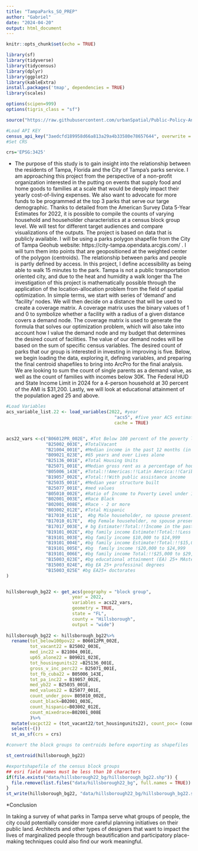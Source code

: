 ```yaml
---
title: "TampaParks_SO_PREP"
author: "Gabriel"
date: "2024-04-20"
output: html_document
---
```


```r
knitr::opts_chunk$set(echo = TRUE)
```

```r
library(sf)
library(tidyverse)
library(tidycensus)
library(dplyr)
library(ggplot2)
library(kableExtra)
install.packages('tmap', dependencies = TRUE)
library(scales)

options(scipen=999)
options(tigris_class = "sf")

source("https://raw.githubusercontent.com/urbanSpatial/Public-Policy-Analytics-Landing/master/functions.r")

#Load API KEY
census_api_key("3aedcfd189958d66a813a29a4b33580e78657644", overwrite = TRUE)
#Set CRS

crs='EPSG:3425'

```

* The purpose of this study is to gain insight into the relationship between the residents of Tampa, Florida and the City of Tampa's parks service. I am approaching this project from the perspective of a non-profit organization interested in the putting on events that supply food and home goods to families at a scale that would be deeply impact their yearly cost-of-living expenses. We also want to advocate for more funds to be programmed at the top 3 parks that serve our targe demographic. Thanks to detailed from the American Survey Data 5-Year Estimates for 2022, it is possible to compile the counts of varying household and householder characteristics at a census block group level. We will test for different target audiences and compare visualizations of the outputs.
  The project is based on data that is publicly available. I will be using a parks polygon shapefile from the City of Tampa Geohub website: https://city-tampa.opendata.arcgis.com/ . I will turn them into points that are geopositioned at the weighted center of the polygon (centroids). The relationship between parks and people is partly defined by access. In this project, I define accessibility as being able to walk 15 minutes to the park. Tampa is not a public transportation oriented city, and due to the heat and humidity a walk longer tha
  The investigation of this project is mathematically possible through the application of the location-allocation problem from the field of spatial optimization. In simple terms, we start with series of 'demand' and 'facility' nodes. We will then decide on a distance that will be used to create a coverage matrix. A coverage matrix uses the binary values of 1 and 0 to symbolize whether a facility with a radius of a given distance covers a demand node. The coverage matrix is used to generate the formula that solves our optimization problem, which will also take into account how I value the demand node and my budget that determines the desired count of facilities. The value of our demand nodes will be based on the sum of specific census variables. The desired count of parks that our group is interested in investing in improving is five. 
  Below, we begin loading the data, exploring it, defining variables, and preparing the final centroid shapefiles to bring into ArcPro for the final analysis. We are looking to sum the count of single parents as a demand value, as well as the count of families with incomes below 30K. The Federal HUD and State Income Limit in 2024 for a 4-person household at 30 percent of the AMI is $31,200. Lastly, we will look at educational attainment of the population aged 25 and above. 

```r

#Load Variables
acs_variable_list.22 <- load_variables(2022, #year
                                         "acs5", #five year ACS estimates
                                         cache = TRUE)


acs22_vars <-c("B06012PR_002E", #Tot Below 100 percent of the poverty level
               "B25002_003E", #TotalVacant
               "B21004_001E", #Median income in the past 12 months (in 2022 inflation-adjusted dollars
               "B09021_023E", #65 years and over Lives alone
               "B25136_001E", #Total Housing Units
               "B25071_001E", #Median gross rent as a percentage of household income
               "B05006_143E", #Total:!!Americas:!!Latin America:!!Caribbean:!!Cuba
               "B19057_002E", #Total:!!With public assistance income
               "B25035_001E", #Median year structure built
               "B25077_001E", #med values
               "B05010_002E", #Ratio of Income to Poverty Level under 1.00
               "B02001_003E", #Race Black 
               "B02001_008E", #Race - 2 or more
               "B03002_012E", #Total Hispanic
               "B17010_011E",  #bg Male householder, no spouse present:!!With related children of the householder under 18 years
               "B17010_017E",  #bg Female householder, no spouse present:!!With related children of the householder under 18 years:
               "B17017_003E", # bg Estimate!!Total:!!Income in the past 12 months below poverty level:!!Family household
               "B19101_002E", #bg family income Estimate!!Total:!!Less than $10,000
               "B19101_003E", #bg family income $10,000 to $14,999
               "B19101_004E", #bg family income Estimate!!Total:!!$15,000 to $19,999
               "B19101_005E", #bg  family income !$20,000 to $24,999
               "B19101_006E", #bg family income Total:!!$25,000 to $29,999
               "B15003_023E", #bg educational attainment (EA) 25+ MAsters
               "B15003_024E", #bg EA 25+ professinal degrees
               "B15003_025E" #bg EA25+ doctorates
)


hillsborough_bg22 <- get_acs(geography = "block group",
                         year = 2022, 
                         variables = acs22_vars, 
                         geometry = TRUE, 
                         state = "FL", 
                         county = "Hillsborough", 
                         output = "wide")                
            
hillsborough_bg22 <- hillsborough_bg22%>%
  rename(tot_below100pov22 = B06012PR_002E,
         tot_vacant22 = B25002_003E,
         med_inc22 = B21004_001E,
         up65_alone22 = B09021_023E,
         tot_housingunits22 =B25136_001E,
         gross_v_inc_perc22 = B25071_001E,
         tot_fb_cuba22 = B05006_143E,
         tot_pa_inc22 = B19057_002E,
         med_yb22 = B25035_001E,
         med_values22 = B25077_001E,
         count_under_pov= B05010_002E,
         count_black=B02001_003E,
         count_hispanic=B03002_012E,
         count_mixedrace=B02001_008E
         )%>%
  mutate(vacpct22 = (tot_vacant22/tot_housingunits22), count_poc= (count_black + count_hispanic + count_mixedrace),sum_singleparents=    (B17010_011E+B17010_017E), sum_EA_MsDr=(B15003_023E +B15003_024E+ B15003_025E), sum_fam_below_30k= (B19101_002E+B19101_003E+B19101_004E+B19101_005E+B19101_006E)) %>%
  select(~())
  st_as_sf(crs = crs)

#convert the block groups to centroids before exporting as shapefiles

st_centroid(hillsborough_bg22)

#exportshapefile of the census block groups
## esri field names must be less than 10 characters
if(file.exists("data/hillsborough22_bg/hillsborough_bg22.shp")) {
  file.remove(list.files("data/hillsborough22_bg", full.names = TRUE))
}
st_write(hillsborough_bg22, "data/hillsborough22_bg/hillsborough_bg22.shp", delete_layer = TRUE)
```




*Conclusion

In taking a survey of what parks in Tampa serve what groups of people, the city could potentially consider more careful planning initiatives on their public land. Architects and other types of designers that want to impact the lives of marginalized people through beautification and participatory place-making techniques could also find our work meaningful. 
  
  
  